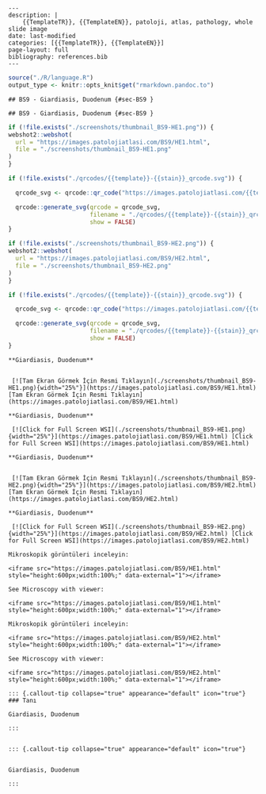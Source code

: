 

```comment
---
description: |
    {{TemplateTR}}, {{TemplateEN}}, patoloji, atlas, pathology, whole slide image
date: last-modified
categories: [{{TemplateTR}}, {{TemplateEN}}]
page-layout: full
bibliography: references.bib
---
```




```r
source("./R/language.R")
output_type <- knitr::opts_knit$get("rmarkdown.pandoc.to")
```


```asis
## BS9 - Giardiasis, Duodenum {#sec-BS9 }
```


```asis
## BS9 - Giardiasis, Duodenum {#sec-BS9 }
```






```r
if (!file.exists("./screenshots/thumbnail_BS9-HE1.png")) {
webshot2::webshot(
  url = "https://images.patolojiatlasi.com/BS9/HE1.html",
  file = "./screenshots/thumbnail_BS9-HE1.png"
)
}
```



```r
if (!file.exists("./qrcodes/{{template}}-{{stain}}_qrcode.svg")) {

  qrcode_svg <- qrcode::qr_code("https://images.patolojiatlasi.com/{{template}}/{{stain}}.html")

  qrcode::generate_svg(qrcode = qrcode_svg,
                       filename = "./qrcodes/{{template}}-{{stain}}_qrcode.svg",
                       show = FALSE)
}
```






```r
if (!file.exists("./screenshots/thumbnail_BS9-HE2.png")) {
webshot2::webshot(
  url = "https://images.patolojiatlasi.com/BS9/HE2.html",
  file = "./screenshots/thumbnail_BS9-HE2.png"
)
}
```




```r
if (!file.exists("./qrcodes/{{template}}-{{stain}}_qrcode.svg")) {

  qrcode_svg <- qrcode::qr_code("https://images.patolojiatlasi.com/{{template}}/{{stain}}.html")

  qrcode::generate_svg(qrcode = qrcode_svg,
                       filename = "./qrcodes/{{template}}-{{stain}}_qrcode.svg",
                       show = FALSE)
}
```




 















 






:::: {.content-hidden when-format="pdf"}





::::





:::: {.content-visible when-format="pdf"}






::::




:::: {.content-hidden when-format="pdf"}





::::





:::: {.content-visible when-format="pdf"}






::::














```asis

**Giardiasis, Duodenum**


 [![Tam Ekran Görmek İçin Resmi Tıklayın](./screenshots/thumbnail_BS9-HE1.png){width="25%"}](https://images.patolojiatlasi.com/BS9/HE1.html) [Tam Ekran Görmek İçin Resmi Tıklayın](https://images.patolojiatlasi.com/BS9/HE1.html)
```

```asis

**Giardiasis, Duodenum**

 [![Click for Full Screen WSI](./screenshots/thumbnail_BS9-HE1.png){width="25%"}](https://images.patolojiatlasi.com/BS9/HE1.html) [Click for Full Screen WSI](https://images.patolojiatlasi.com/BS9/HE1.html)

```











 






:::: {.content-hidden when-format="pdf"}





::::





:::: {.content-visible when-format="pdf"}






::::




:::: {.content-hidden when-format="pdf"}





::::





:::: {.content-visible when-format="pdf"}






::::














```asis

**Giardiasis, Duodenum**


 [![Tam Ekran Görmek İçin Resmi Tıklayın](./screenshots/thumbnail_BS9-HE2.png){width="25%"}](https://images.patolojiatlasi.com/BS9/HE2.html) [Tam Ekran Görmek İçin Resmi Tıklayın](https://images.patolojiatlasi.com/BS9/HE2.html)
```

```asis

**Giardiasis, Duodenum**

 [![Click for Full Screen WSI](./screenshots/thumbnail_BS9-HE2.png){width="25%"}](https://images.patolojiatlasi.com/BS9/HE2.html) [Click for Full Screen WSI](https://images.patolojiatlasi.com/BS9/HE2.html)

```









 






:::: {.content-hidden when-format="pdf"}





::::





:::: {.content-visible when-format="pdf"}






::::




:::: {.content-hidden when-format="pdf"}





::::





:::: {.content-visible when-format="pdf"}






::::















```asis
Mikroskopik görüntüleri inceleyin:

<iframe src="https://images.patolojiatlasi.com/BS9/HE1.html" style="height:600px;width:100%;" data-external="1"></iframe>

```





```asis

See Microscopy with viewer:

<iframe src="https://images.patolojiatlasi.com/BS9/HE1.html" style="height:600px;width:100%;" data-external="1"></iframe>

```







```asis
Mikroskopik görüntüleri inceleyin:

<iframe src="https://images.patolojiatlasi.com/BS9/HE2.html" style="height:600px;width:100%;" data-external="1"></iframe>

```





```asis

See Microscopy with viewer:

<iframe src="https://images.patolojiatlasi.com/BS9/HE2.html" style="height:600px;width:100%;" data-external="1"></iframe>

```













 






:::: {.content-hidden when-format="pdf"}





::::





:::: {.content-visible when-format="pdf"}






::::




:::: {.content-hidden when-format="pdf"}





::::





:::: {.content-visible when-format="pdf"}






::::














```asis


::: {.callout-tip collapse="true" appearance="default" icon="true"}
### Tanı

Giardiasis, Duodenum

:::


```


```asis


::: {.callout-tip collapse="true" appearance="default" icon="true"}


Giardiasis, Duodenum

:::

```



















